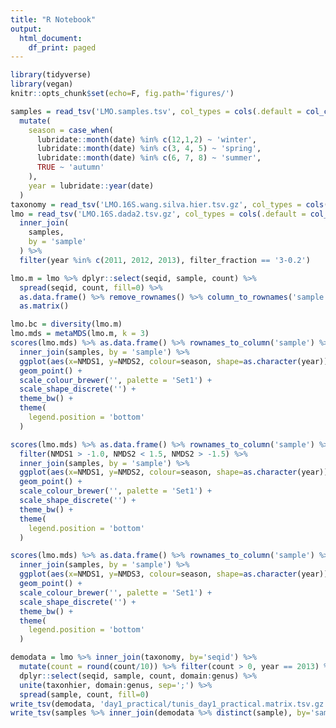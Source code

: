 ```yaml
---
title: "R Notebook"
output:
  html_document:
    df_print: paged
---
```


```r
library(tidyverse)
library(vegan)
knitr::opts_chunk$set(echo=F, fig.path='figures/')
```

```r
samples = read_tsv('LMO.samples.tsv', col_types = cols(.default = col_character(), date=col_date("%Y%m%d"))) %>%
  mutate(
    season = case_when(
      lubridate::month(date) %in% c(12,1,2) ~ 'winter', 
      lubridate::month(date) %in% c(3, 4, 5) ~ 'spring', 
      lubridate::month(date) %in% c(6, 7, 8) ~ 'summer', 
      TRUE ~ 'autumn'
    ),
    year = lubridate::year(date)
  )
taxonomy = read_tsv('LMO.16S.wang.silva.hier.tsv.gz', col_types = cols(.default = col_character()))
lmo = read_tsv('LMO.16S.dada2.tsv.gz', col_types = cols(.default = col_character(), count = col_integer())) %>% 
  inner_join(
    samples,
    by = 'sample'
  ) %>%
  filter(year %in% c(2011, 2012, 2013), filter_fraction == '3-0.2')

lmo.m = lmo %>% dplyr::select(seqid, sample, count) %>% 
  spread(seqid, count, fill=0) %>%
  as.data.frame() %>% remove_rownames() %>% column_to_rownames('sample') %>%
  as.matrix()
```

```r
lmo.bc = diversity(lmo.m)
lmo.mds = metaMDS(lmo.m, k = 3)
scores(lmo.mds) %>% as.data.frame() %>% rownames_to_column('sample') %>%
  inner_join(samples, by = 'sample') %>%
  ggplot(aes(x=NMDS1, y=NMDS2, colour=season, shape=as.character(year))) +
  geom_point() +
  scale_colour_brewer('', palette = 'Set1') +
  scale_shape_discrete('') +
  theme_bw() +
  theme(
    legend.position = 'bottom'
  )
```

```r
scores(lmo.mds) %>% as.data.frame() %>% rownames_to_column('sample') %>%
  filter(NMDS1 > -1.0, NMDS2 < 1.5, NMDS2 > -1.5) %>%
  inner_join(samples, by = 'sample') %>%
  ggplot(aes(x=NMDS1, y=NMDS2, colour=season, shape=as.character(year))) +
  geom_point() +
  scale_colour_brewer('', palette = 'Set1') +
  scale_shape_discrete('') +
  theme_bw() +
  theme(
    legend.position = 'bottom'
  )
```

```r
scores(lmo.mds) %>% as.data.frame() %>% rownames_to_column('sample') %>%
  inner_join(samples, by = 'sample') %>%
  ggplot(aes(x=NMDS1, y=NMDS3, colour=season, shape=as.character(year))) +
  geom_point() +
  scale_colour_brewer('', palette = 'Set1') +
  scale_shape_discrete('') +
  theme_bw() +
  theme(
    legend.position = 'bottom'
  )
```

```r
demodata = lmo %>% inner_join(taxonomy, by='seqid') %>%
  mutate(count = round(count/10)) %>% filter(count > 0, year == 2013) %>%
  dplyr::select(seqid, sample, count, domain:genus) %>% 
  unite(taxonhier, domain:genus, sep=';') %>%
  spread(sample, count, fill=0)
write_tsv(demodata, 'day1_practical/tunis_day1_practical.matrix.tsv.gz')
write_tsv(samples %>% inner_join(demodata %>% distinct(sample), by='sample'), 'day1_practical/tunis_day1_practical.samples.tsv.gz')
```

